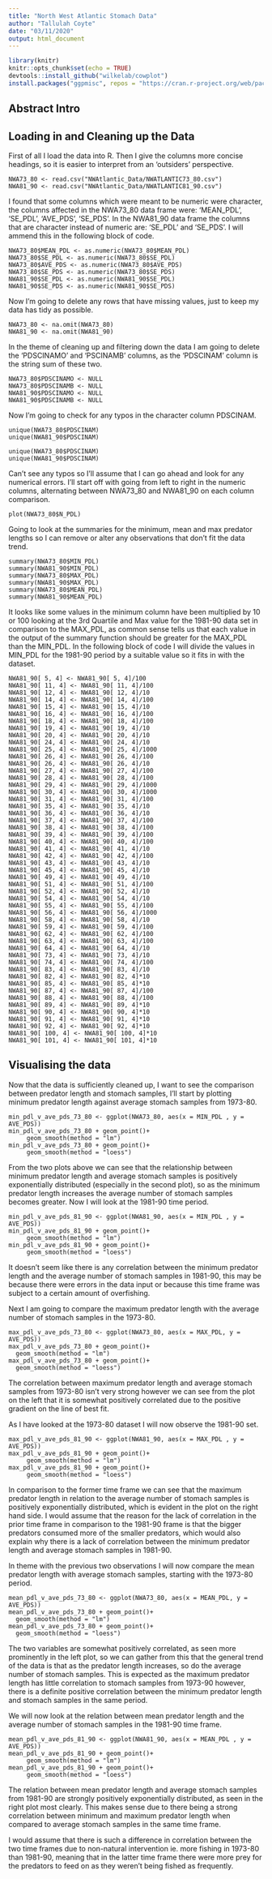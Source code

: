 ```yaml
---
title: "North West Atlantic Stomach Data"
author: "Tallulah Coyte"
date: "03/11/2020"
output: html_document
---
```


```r
library(knitr)
knitr::opts_chunk$set(echo = TRUE)
devtools::install_github("wilkelab/cowplot")
install.packages("ggpmisc", repos = "https://cran.r-project.org/web/packages/ggpmisc/ggpmisc.pdf")
```
## Abstract Intro 

## Loading in and Cleaning up the Data

First of all I load the data into R. Then I give the columns more concise headings, so it is easier to interpret from an 'outsiders' perspective.

```loading
NWA73_80 <- read.csv("NWAtlantic_Data/NWATLANTIC73_80.csv")
NWA81_90 <- read.csv("NWAtlantic_Data/NWATLANTIC81_90.csv")
```

I found that some columns which were meant to be numeric were character, the columns affected in the NWA73_80 data frame were: 'MEAN_PDL', 'SE_PDL', 'AVE_PDS', 'SE_PDS'. In the NWA81_90 data frame the columns that are character instead of numeric are: 'SE_PDL' and 'SE_PDS'. I will ammend this in the following block of code.

```changing
NWA73_80$MEAN_PDL <- as.numeric(NWA73_80$MEAN_PDL)
NWA73_80$SE_PDL <- as.numeric(NWA73_80$SE_PDL)
NWA73_80$AVE_PDS <- as.numeric(NWA73_80$AVE_PDS)
NWA73_80$SE_PDS <- as.numeric(NWA73_80$SE_PDS)
NWA81_90$SE_PDL <- as.numeric(NWA81_90$SE_PDL)
NWA81_90$SE_PDS <- as.numeric(NWA81_90$SE_PDS)
```

Now I'm going to delete any rows that have missing values, just to keep my data has tidy as possible.

```deleting
NWA73_80 <- na.omit(NWA73_80)
NWA81_90 <- na.omit(NWA81_90)
```

In the theme of cleaning up and filtering down the data I am going to delete the 'PDSCINAMO' and 'PSCINAMB' columns, as the 'PDSCINAM' column is the string sum of these two. 

```deleting
NWA73_80$PDSCINAMO <- NULL
NWA73_80$PDSCINAMB <- NULL
NWA81_90$PDSCINAMO <- NULL
NWA81_90$PDSCINAMB <- NULL
```

Now I'm going to check for any typos in the character column PDSCINAM.

```checking
unique(NWA73_80$PDSCINAM)
unique(NWA81_90$PDSCINAM)
```

```table
unique(NWA73_80$PDSCINAM)
unique(NWA81_90$PDSCINAM)
```

Can't see any typos so I'll assume that I can go ahead and look for any numerical errors. I'll start off with going from left to right in the numeric columns, alternating between NWA73_80 and NWA81_90 on each column comparison.

```plot
plot(NWA73_80$N_PDL)
```

Going to look at the summaries for the minimum, mean and max predator lengths so I can remove or alter any observations that don't fit the data trend.

```sum
summary(NWA73_80$MIN_PDL)
summary(NWA81_90$MIN_PDL)
summary(NWA73_80$MAX_PDL)
summary(NWA81_90$MAX_PDL)
summary(NWA73_80$MEAN_PDL)
summary(NWA81_90$MEAN_PDL)
```

It looks like some values in the minimum column have been multiplied by 10 or 100 looking at the 3rd Quartile and Max value for the 1981-90 data set in comparison to the MAX_PDL, as common sense tells us that each value in the output of the summary function should be greater for the MAX_PDL than the MIN_PDL. In the following block of code I will divide the values in MIN_PDL for the 1981-90 period by a suitable value so it fits in with the dataset.

```fixing
NWA81_90[ 5, 4] <- NWA81_90[ 5, 4]/100
NWA81_90[ 11, 4] <- NWA81_90[ 11, 4]/100
NWA81_90[ 12, 4] <- NWA81_90[ 12, 4]/10
NWA81_90[ 14, 4] <- NWA81_90[ 14, 4]/100
NWA81_90[ 15, 4] <- NWA81_90[ 15, 4]/10
NWA81_90[ 16, 4] <- NWA81_90[ 16, 4]/100
NWA81_90[ 18, 4] <- NWA81_90[ 18, 4]/100
NWA81_90[ 19, 4] <- NWA81_90[ 19, 4]/10
NWA81_90[ 20, 4] <- NWA81_90[ 20, 4]/10
NWA81_90[ 24, 4] <- NWA81_90[ 24, 4]/10
NWA81_90[ 25, 4] <- NWA81_90[ 25, 4]/1000
NWA81_90[ 26, 4] <- NWA81_90[ 26, 4]/100
NWA81_90[ 26, 4] <- NWA81_90[ 26, 4]/10
NWA81_90[ 27, 4] <- NWA81_90[ 27, 4]/100
NWA81_90[ 28, 4] <- NWA81_90[ 28, 4]/100
NWA81_90[ 29, 4] <- NWA81_90[ 29, 4]/1000
NWA81_90[ 30, 4] <- NWA81_90[ 30, 4]/1000
NWA81_90[ 31, 4] <- NWA81_90[ 31, 4]/100
NWA81_90[ 35, 4] <- NWA81_90[ 35, 4]/10
NWA81_90[ 36, 4] <- NWA81_90[ 36, 4]/10
NWA81_90[ 37, 4] <- NWA81_90[ 37, 4]/100
NWA81_90[ 38, 4] <- NWA81_90[ 38, 4]/100
NWA81_90[ 39, 4] <- NWA81_90[ 39, 4]/100
NWA81_90[ 40, 4] <- NWA81_90[ 40, 4]/100
NWA81_90[ 41, 4] <- NWA81_90[ 41, 4]/10
NWA81_90[ 42, 4] <- NWA81_90[ 42, 4]/100
NWA81_90[ 43, 4] <- NWA81_90[ 43, 4]/10
NWA81_90[ 45, 4] <- NWA81_90[ 45, 4]/10
NWA81_90[ 49, 4] <- NWA81_90[ 49, 4]/10
NWA81_90[ 51, 4] <- NWA81_90[ 51, 4]/100
NWA81_90[ 52, 4] <- NWA81_90[ 52, 4]/10
NWA81_90[ 54, 4] <- NWA81_90[ 54, 4]/10
NWA81_90[ 55, 4] <- NWA81_90[ 55, 4]/100
NWA81_90[ 56, 4] <- NWA81_90[ 56, 4]/1000
NWA81_90[ 58, 4] <- NWA81_90[ 58, 4]/10
NWA81_90[ 59, 4] <- NWA81_90[ 59, 4]/100
NWA81_90[ 62, 4] <- NWA81_90[ 62, 4]/100
NWA81_90[ 63, 4] <- NWA81_90[ 63, 4]/100
NWA81_90[ 64, 4] <- NWA81_90[ 64, 4]/10
NWA81_90[ 73, 4] <- NWA81_90[ 73, 4]/10
NWA81_90[ 74, 4] <- NWA81_90[ 74, 4]/100
NWA81_90[ 83, 4] <- NWA81_90[ 83, 4]/10
NWA81_90[ 82, 4] <- NWA81_90[ 82, 4]*10
NWA81_90[ 85, 4] <- NWA81_90[ 85, 4]*10
NWA81_90[ 87, 4] <- NWA81_90[ 87, 4]/100
NWA81_90[ 88, 4] <- NWA81_90[ 88, 4]/100
NWA81_90[ 89, 4] <- NWA81_90[ 89, 4]*10
NWA81_90[ 90, 4] <- NWA81_90[ 90, 4]*10
NWA81_90[ 91, 4] <- NWA81_90[ 91, 4]*10
NWA81_90[ 92, 4] <- NWA81_90[ 92, 4]*10
NWA81_90[ 100, 4] <- NWA81_90[ 100, 4]*10
NWA81_90[ 101, 4] <- NWA81_90[ 101, 4]*10
```

## Visualising the data

Now that the data is sufficiently cleaned up, I want to see the comparison between predator length and stomach samples, I'll start by plotting minimum predator length against average stomach samples from 1973-80.

```minpred
min_pdl_v_ave_pds_73_80 <- ggplot(NWA73_80, aes(x = MIN_PDL , y = AVE_PDS))
min_pdl_v_ave_pds_73_80 + geom_point()+
     geom_smooth(method = "lm")
min_pdl_v_ave_pds_73_80 + geom_point()+
     geom_smooth(method = "loess")
```

From the two plots above we can see that the relationship between minimum predator length and average stomach samples is positively exponentially distributed (especially in the second plot), so as the minimum predator length increases the average number of stomach samples becomes greater. Now I will look at the 1981-90 time period.

```av
min_pdl_v_ave_pds_81_90 <- ggplot(NWA81_90, aes(x = MIN_PDL , y = AVE_PDS))
min_pdl_v_ave_pds_81_90 + geom_point()+
     geom_smooth(method = "lm")
min_pdl_v_ave_pds_81_90 + geom_point()+
     geom_smooth(method = "loess")
```

It doesn't seem like there is any correlation between the minimum predator length and the average number of stomach samples in 1981-90, this may be because there were errors in the data input or because this time frame was subject to a certain amount of overfishing.

Next I am going to compare the maximum predator length with the average number of stomach samples in the 1973-80.

```stomach
max_pdl_v_ave_pds_73_80 <- ggplot(NWA73_80, aes(x = MAX_PDL, y = AVE_PDS))
max_pdl_v_ave_pds_73_80 + geom_point()+
  geom_smooth(method = "lm")
max_pdl_v_ave_pds_73_80 + geom_point()+
  geom_smooth(method = "loess")
```

The correlation between maximum predator length and average stomach samples from 1973-80 isn't very strong however we can see from the plot on the left that it is somewhat positively correlated due to the positive gradient on the line of best fit.

As I have looked at the 1973-80 dataset I will now observe the 1981-90 set.

```av

max_pdl_v_ave_pds_81_90 <- ggplot(NWA81_90, aes(x = MAX_PDL , y = AVE_PDS))
max_pdl_v_ave_pds_81_90 + geom_point()+
     geom_smooth(method = "lm")
max_pdl_v_ave_pds_81_90 + geom_point()+
     geom_smooth(method = "loess")
```

In comparison to the former time frame we can see that the maximum predator length in relation to the average number of stomach samples is positively exponentially distributed, which is evident in the plot on the right hand side. I would assume that the reason for the lack of correlation in the prior time frame in comparison to the 1981-90 frame is that the bigger predators consumed more of the smaller predators, which would also explain why there is a lack of correlation between the minimum predator length and average stomach samples in 1981-90.

In theme with the previous two observations I will now compare the mean predator length with average stomach samples, starting with the 1973-80 period.

```meanpred
mean_pdl_v_ave_pds_73_80 <- ggplot(NWA73_80, aes(x = MEAN_PDL, y = AVE_PDS))
mean_pdl_v_ave_pds_73_80 + geom_point()+
  geom_smooth(method = "lm")
mean_pdl_v_ave_pds_73_80 + geom_point()+
  geom_smooth(method = "loess")
```

The two variables are somewhat positively correlated, as seen more prominently in the left plot, so we can gather from this that the general trend of the data is that as the predator length increases, so do the average number of stomach samples. This is expected as the maximum predator length has little correlation to stomach samples from 1973-90 however, there is a definite positive correlation between the minimum predator length and stomach samples in the same period.

We will now look at the relation between mean predator length and the average number of stomach samples in the 1981-90 time frame.

```mean

mean_pdl_v_ave_pds_81_90 <- ggplot(NWA81_90, aes(x = MEAN_PDL , y = AVE_PDS))
mean_pdl_v_ave_pds_81_90 + geom_point()+
     geom_smooth(method = "lm")
mean_pdl_v_ave_pds_81_90 + geom_point()+
     geom_smooth(method = "loess")
```

The relation between mean predator length and average stomach samples from 1981-90 are strongly positively exponentially distributed, as seen in the right plot most clearly. This makes sense due to there being a strong correlation between minimum and maximum predator length when compared to average stomach samples in the same time frame.

I would assume that there is such a difference in correlation between the two time frames due to non-natural intervention ie. more fishing in 1973-80 than 1981-90, meaning that in the latter time frame there were more prey for the predators to feed on as they weren't being fished as frequently.
